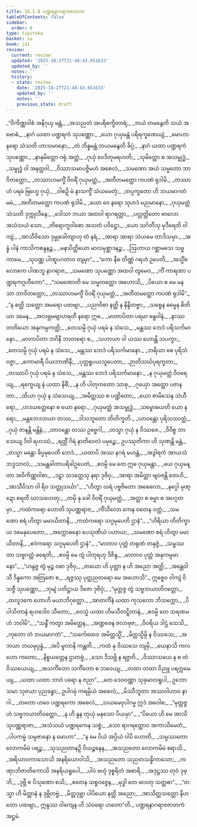 ```yaml
---
title: 16.1.8 ပဏ္ဍရနာဂရာဇဇာတက
tableOfContents: false
sidebar:
  order: 8
type: tipitaka
basket: su
book: ja1
review:
  current: review
  updated: '2025-10-27T21:48:43.651633'
  updated_by: ''
  notes: ''
  history:
  - state: review
    date: '2025-10-27T21:48:43.651633'
    updated_by: ''
    notes: ''
    previous_state: draft
---
```



<ReviewStatus review={frontmatter.review} showDetails={true} />

<HypothesisAnnotation frontmatter={frontmatter} />

<DynamicBreadcrumb />

<Division number="258" book="ja1" e="ch" v="22" p="387">

<Paragraph number="3520" type="verses" book="ja1">
_“ဝိကိဏ္ဏဝါစံ အနိဂုယှ မန္တံ,_  
_အသညတံ အပရိစက္ခိတာရံ;_  
_ဘယံ တမနွေတိ သယံ အဗောဓံ,_  
_နာဂံ ယထာ ပဏ္ဍရကံ သုပဏ္ဏော._  

</Paragraph>

</Division>
<Division number="259" book="ja1" e="ch" v="22" p="387">

<Paragraph number="3521" type="verses" book="ja1">
_ယော ဂုယှမန္တံ ပရိရက္ခဏေယျံ,_  
_မောဟာ နရော သံသတိ ဟာသမာနော;_  
_တံ ဘိန္နမန္တံ ဘယမနွေတိ ခိပ္ပံ,_  
_နာဂံ ယထာ ပဏ္ဍရကံ သုပဏ္ဏော._  

</Paragraph>

</Division>
<Division number="260" book="ja1" e="ch" v="22" p="387">

<Paragraph number="3522" type="verses" book="ja1">
_နာနုမိတ္တော ဂရုံ အတ္ထံ,_  
_ဂုယှံ ဝေဒိတုမရဟတိ;_  
_သုမိတ္တော စ အသမ္ဗုဒ္ဓံ,_  
_သမ္ဗုဒ္ဓံ ဝါ အနတ္ထဝါ._  

</Paragraph>

</Division>
<Division number="261" book="ja1" e="ch" v="22" p="388">

<Paragraph number="3523" type="verses" book="ja1">
_ဝိဿာသမာပဇ္ဇိမဟံ အစေလံ,_  
_သမဏော အယံ သမ္မတော ဘာဝိတတ္တော;_  
_တဿာဟမက္ခိံ ဝိဝရိံ ဂုယှမတ္ထံ,_  
_အတီတမတ္ထော ကပဏံ ရုဒါမိ._  

</Paragraph>

</Division>
<Division number="262" book="ja1" e="ch" v="22" p="388">

<Paragraph number="3524" type="verses" book="ja1">
_တဿာဟံ ပရမံ ဗြဟ္မေ ဂုယှံ,_  
_ဝါစဉှိ မံ နာသက္ခိံ သံယမေတုံ;_  
_တပ္ပက္ခတော ဟိ ဘယမာဂတံ မမံ,_  
_အတီတမတ္ထော ကပဏံ ရုဒါမိ._  

</Paragraph>

</Division>
<Division number="263" book="ja1" e="ch" v="22" p="388">

<Paragraph number="3525" type="verses" book="ja1">
_ယော ဝေ နရော သုဟဒံ မညမာနော,_  
_ဂုယှမတ္ထံ သံသတိ ဒုက္ကုလီနေ;_  
_ဒေါသာ ဘယာ အထဝါ ရာဂရတ္တာ,_  
_ပလ္လတ္ထိတော ဗာလော အသံသယံ သော._  

</Paragraph>

</Division>
<Division number="264" book="ja1" e="ch" v="22" p="388">

<Paragraph number="3526" type="verses" book="ja1">
_တိရောက္ခဝါစော အသတံ ပဝိဋ္ဌော,_  
_ယော သင်္ဂတီသု မုဒီရေတိ ဝါကျံ;_  
_အာသီဝိသော ဒုမ္မုခေါတျာဟု တံ နရံ,_  
_အာရာ အာရာ သံယမေ တာဒိသမှာ._  

</Paragraph>

</Division>
<Division number="265" book="ja1" e="ch" v="22" p="388">

<Paragraph number="3527" type="verses" book="ja1">
_အန္နံ ပါနံ ကာသိကစန္ဒနဉ္စ,_  
_မနာပိတ္ထိယော မာလမုစ္ဆာဒနဉ္စ;_  
_ဩဟာယ ဂစ္ဆာမသေ သဗ္ဗကာမေ,_  
_သုပဏ္ဏ ပါဏူပဂတာဝ တျမှာ”._  

</Paragraph>

</Division>
<Division number="266" book="ja1" e="ch" v="22" p="388">

<Paragraph number="3528" type="verses" book="ja1">
_“ကော နီဓ တိဏ္ဏံ ဂရဟံ ဥပေတိ,_  
_အသ္မိံဓလောကေ ပါဏဘူ နာဂရာဇ;_  
_သမဏော သုပဏ္ဏော အထဝါ တွမေဝ,_  
_ကိံ ကာရဏာ ပဏ္ဍရကဂ္ဂဟီတော”._  

</Paragraph>

</Division>
<Division number="267" book="ja1" e="ch" v="22" p="389">

<Paragraph number="3529" type="verses" book="ja1">
_“သမဏောတိ မေ သမ္မတတ္တော အဟောသိ,_  
_ပိယော စ မေ မနသာ ဘာဝိတတ္တော;_  
_တဿာဟမက္ခိံ ဝိဝရိံ ဂုယှမတ္ထံ,_  
_အတီတမတ္ထော ကပဏံ ရုဒါမိ”._  

</Paragraph>

</Division>
<Division number="268" book="ja1" e="ch" v="22" p="389">

<Paragraph number="3530" type="verses" book="ja1">
_“န စတ္ထိ သတ္တော အမရော ပထဗျာ,_  
_ပညာဝိဓာ နတ္ထိ န နိန္ဒိတဗ္ဗာ;_  
_သစ္စေန ဓမ္မေန ဓိတိယာ ဒမေန,_  
_အလဗ္ဘမဗျာဟရတီ နရော ဣဓ._  

</Paragraph>

</Division>
<Division number="269" book="ja1" e="ch" v="22" p="389">

<Paragraph number="3531" type="verses" book="ja1">
_မာတာပိတာ ပရမာ ဗန္ဓဝါနံ,_  
_နာဿ တတိယော အနုကမ္ပကတ္ထိ;_  
_တေသမ္ပိ ဂုယှံ ပရမံ န သံသေ,_  
_မန္တဿ ဘေဒံ ပရိသင်္ကမာနော._  

</Paragraph>

</Division>
<Division number="270" book="ja1" e="ch" v="22" p="389">

<Paragraph number="3532" type="verses" book="ja1">
_မာတာပိတာ ဘဂိနီ ဘာတရော စ,_  
_သဟာယာ ဝါ ယဿ ဟောန္တိ သပက္ခာ;_  
_တေသမ္ပိ ဂုယှံ ပရမံ န သံသေ,_  
_မန္တဿ ဘေဒံ ပရိသင်္ကမာနော._  

</Paragraph>

</Division>
<Division number="271" book="ja1" e="ch" v="22" p="389">

<Paragraph number="3533" type="verses" book="ja1">
_ဘရိယာ စေ ပုရိသံ ဝဇ္ဇာ,_  
_ကောမာရီ ပိယဘာဏိနီ;_  
_ပုတ္တရူပယသူပေတာ,_  
_ဉာတိသင်္ဃပုရက္ခတာ;_  
_တဿာပိ ဂုယှံ ပရမံ န သံသေ,_  
_မန္တဿ ဘေဒံ ပရိသင်္ကမာနော._  

</Paragraph>

</Division>
<Division number="272" book="ja1" e="ch" v="22" p="389">

<Paragraph number="3534" type="verses" book="ja1">
_န ဂုယှမတ္ထံ ဝိဝရေယျ,_  
_ရက္ခေယျ နံ ယထာ နိဓိံ;_  
_န ဟိ ပါတုကတော သာဓု,_  
_ဂုယှော အတ္ထော ပဇာနတာ._  

</Paragraph>

</Division>
<Division number="273" book="ja1" e="ch" v="22" p="389">

<Paragraph number="3535" type="verses" book="ja1">
_ထိယာ ဂုယှံ န သံသေယျ,_  
_အမိတ္တဿ စ ပဏ္ဍိတော;_  
_ယော စာမိသေန သံဟီရော,_  
_ဟဒယတ္ထေနော စ ယော နရော._  

</Paragraph>

</Division>
<Division number="274" book="ja1" e="ch" v="22" p="389">

<Paragraph number="3536" type="verses" book="ja1">
_ဂုယှမတ္ထံ အသမ္ဗုဒ္ဓံ,_  
_သမ္ဗောဓယတိ ယော နရော;_  
_မန္တဘေဒဘယာ တဿ,_  
_ဒါသဘူတော တိတိက္ခတိ._  

</Paragraph>

</Division>
<Division number="275" book="ja1" e="ch" v="22" p="390">

<Paragraph number="3537" type="verses" book="ja1">
_ယာဝန္တော ပုရိသဿတ္ထံ,_  
_ဂုယှံ ဇာနန္တိ မန္တိနံ;_  
_တာဝန္တော တဿ ဥဗ္ဗေဂါ,_  
_တသ္မာ ဂုယှံ န ဝိဿဇေ._  

</Paragraph>

</Division>
<Division number="276" book="ja1" e="ch" v="22" p="390">

<Paragraph number="3538" type="verses" book="ja1">
_ဝိဝိစ္စ ဘာသေယျ ဒိဝါ ရဟဿံ,_  
_ရတ္တိံ ဂိရံ နာတိဝေလံ ပမုဉ္စေ;_  
ဥပဿုတိကာ ဟိ သုဏန္တိ မန္တံ,_  
_တသ္မာ မန္တော ခိပ္ပမုပေတိ ဘေဒံ._  

</Paragraph>

</Division>
<Division number="277" book="ja1" e="ch" v="22" p="390">

<Paragraph number="3539" type="verses" book="ja1">
_ယထာပိ အဿ နဂရံ မဟန္တံ,_  
_အဒွါရကံ အာယသံ ဘဒ္ဒသာလံ;_  
_သမန္တခါတာပရိခါဥပေတံ,_  
_ဧဝမ္ပိ မေ တေ ဣဓ ဂုယှမန္တာ._  

</Paragraph>

</Division>
<Division number="278" book="ja1" e="ch" v="22" p="390">

<Paragraph number="3540" type="verses" book="ja1">
_ယေ ဂုယှမန္တာ အဝိကိဏ္ဏဝါစာ,_  
_ဒဠှာ သဒတ္ထေသု နရာ ဒုဇိဝှ;_  
_အာရာ အမိတ္တာ ဗျဝဇန္တိ တေဟိ,_  
_အာသီဝိသာ ဝါ ရိဝ သတ္တုသင်္ဃာ”._  

</Paragraph>

</Division>
<Division number="279" book="ja1" e="ch" v="22" p="390">

<Paragraph number="3541" type="verses" book="ja1">
_“ဟိတွာ ဃရံ ပဗ္ဗဇိတော အစေလော,_  
_နဂ္ဂေါ မုဏ္ဍော စရတိ ဃာသဟေတု;_  
_တမှိ နု ခေါ ဝိဝရိံ ဂုယှမတ္ထံ,_  
_အတ္ထာ စ ဓမ္မာ စ အပဂ္ဂတမှာ._  

</Paragraph>

</Division>
<Division number="280" book="ja1" e="ch" v="22" p="390">

<Paragraph number="3542" type="verses" book="ja1">
_ကထံကရော ဟောတိ သုပဏ္ဏရာဇ,_  
_ကိံသီလော ကေန ဝတေန ဝတ္တံ;_  
_သမဏော စရံ ဟိတွာ မမာယိတာနိ,_  
_ကထံကရော သဂ္ဂမုပေတိ ဌာနံ”._  

</Paragraph>

</Division>
<Division number="281" book="ja1" e="ch" v="22" p="390">

<Paragraph number="3543" type="verses" book="ja1">
_“ဟိရိယာ တိတိက္ခာယ ဒမေနုပေတော,_  
_အက္ကောဓနော ပေသုဏိယံ ပဟာယ;_  
_သမဏော စရံ ဟိတွာ မမာယိတာနိ,_  
_ဧဝံကရော သဂ္ဂမုပေတိ ဌာနံ”._  

</Paragraph>

</Division>
<Division number="282" book="ja1" e="ch" v="22" p="391">

<Paragraph number="3544" type="verses" book="ja1">
_“မာတာဝ ပုတ္တံ တရုဏံ တနုဇ္ဇံ,_  
_သမ္ဖဿတာ သဗ္ဗဂတ္တံ ဖရေတိ;_  
_ဧဝမ္ပိ မေ တွံ ပါတုရဟု ဒိဇိန္ဒ,_  
_မာတာဝ ပုတ္တံ အနုကမ္ပမာနော”._  

</Paragraph>

</Division>
<Division number="283" book="ja1" e="ch" v="22" p="391">

<Paragraph number="3545" type="verses" book="ja1">
_“ဟန္ဒဇ္ဇ တွံ မုဉ္စ ဝဓာ ဒုဇိဝှ,_  
_တယော ဟိ ပုတ္တာ န ဟိ အညော အတ္ထိ;_  
_အန္တေဝါသီ ဒိန္နကော အတြဇော စ,_  
_ရဇ္ဇဿု ပုတ္တညတရော မေ အဟောသိ”._  

</Paragraph>

</Division>
<Division number="284" book="ja1" e="ch" v="22" p="391">

<Paragraph number="3546" type="verses" book="ja1">
ဣစ္စေဝ ဝါကျံ ဝိသဇ္ဇီ သုပဏ္ဏော,_  
_ဘုမျံ ပတိဋ္ဌာယ ဒိဇော ဒုဇိဝှံ;_  
_“မုတ္တဇ္ဇ တွံ သဗ္ဗဘယာတိဝတ္တော,_  
_ထလူဒကေ ဟောဟိ မယာဘိဂုတ္တော._  

</Paragraph>

</Division>
<Division number="285" book="ja1" e="ch" v="22" p="391">

<Paragraph number="3547" type="verses" book="ja1">
_အာတင်္ကိနံ ယထာ ကုသလော ဘိသက္ကော,_  
_ပိပါသိတာနံ ရဟဒေါဝ သီတော;_  
_ဝေသ္မံ ယထာ ဟိမသီတဋ္ဋိတာနံ,_  
_ဧဝမ္ပိ တေ သရဏမဟံ ဘဝါမိ”._  

</Paragraph>

</Division>
<Division number="286" book="ja1" e="ch" v="22" p="391">

<Paragraph number="3548" type="verses" book="ja1">
_“သန္ဓိံ ကတွာ အမိတ္တေန,_  
_အဏ္ဍဇေန ဇလာဗုဇ;_  
_ဝိဝရိယ ဒါဌံ သေသိ,_  
_ကုတော တံ ဘယမာဂတံ”._  

</Paragraph>

</Division>
<Division number="287" book="ja1" e="ch" v="22" p="391">

<Paragraph number="3549" type="verses" book="ja1">
_“သင်္ကေထေဝ အမိတ္တသ္မိံ,_  
_မိတ္တသ္မိမ္ပိ န ဝိဿသေ;_  
_အဘယာ ဘယမုပ္ပန္နံ,_  
_အပိ မူလာနိ ကန္တတိ._  

</Paragraph>

</Division>
<Division number="288" book="ja1" e="ch" v="22" p="391">

<Paragraph number="3550" type="verses" book="ja1">
_ကထံ နု ဝိဿသေ တျမှိ,_  
_ယေနာသိ ကလဟော ကတော;_  
_နိစ္စယတ္တေန ဌာတဗ္ဗံ,_  
_သော ဒိသဗ္ဘိ န ရဇ္ဇတိ._  

</Paragraph>

</Division>
<Division number="289" book="ja1" e="ch" v="22" p="391">

<Paragraph number="3551" type="verses" book="ja1">
_ဝိဿာသယေ န စ တံ ဝိဿယေယျ,_  
_အသင်္ကိတော သင်္ကိတော စ ဘဝေယျ;_  
_တထာ တထာ ဝိညူ ပရက္ကမေယျ,_  
_ယထာ ယထာ ဘာဝံ ပရော န ဇညာ”._  

</Paragraph>

</Division>
<Division number="290" book="ja1" e="ch" v="22" p="392">

<Paragraph number="3552" book="ja1">
_တေ ဒေဝဝဏ္ဏာ သုခုမာလရူပါ,_  
ဥဘော သမာ သုဇယာ ပုညခန္ဓာ;_  
ဥပါဂမုံ ကရမ္ပိယံ အစေလံ,_  
_မိဿီဘူတာ အဿဝါဟာဝ နာဂါ._  

</Paragraph>

</Division>
<Division number="291" book="ja1" e="ch" v="22" p="392">

<Paragraph number="3553" type="verses" book="ja1">
_တတော ဟဝေ ပဏ္ဍရကော အစေလံ,_  
_သယမေဝုပါဂမ္မ ဣဒံ အဝေါစ;_  
_“မုတ္တဇ္ဇဟံ သဗ္ဗဘယာတိဝတ္တော,_  
_န ဟိ နူန တုယှံ မနသော ပိယမှာ”._  

</Paragraph>

</Division>
<Division number="292" book="ja1" e="ch" v="22" p="392">

<Paragraph number="3554" type="verses" book="ja1">
_“ပိယော ဟိ မေ အာသိ သုပဏ္ဏရာဇာ,_  
_အသံသယံ ပဏ္ဍရကေန သစ္စံ;_  
_သော ရာဂရတ္တောဝ အကာသိမေတံ,_  
_ပါပကမ္မံ သမ္ပဇာနော န မောဟာ”._  

</Paragraph>

</Division>
<Division number="293" book="ja1" e="ch" v="22" p="392">

<Paragraph number="3555" type="verses" book="ja1">
_“န မေ ပိယံ အပ္ပိယံ ဝါပိ ဟောတိ,_  
_သမ္ပဿတော လောကမိမံ ပရဉ္စ;_  
_သုသညတာနဉှိ ဝိယဉ္ဇနေန,_  
_အသညတော လောကမိမံ စရာသိ._  

</Paragraph>

</Division>
<Division number="294" book="ja1" e="ch" v="22" p="392">

<Paragraph number="3556" type="verses" book="ja1">
_အရိယာဝကာသောသိ အနရိယောဝါသိ,_  
_အသညတော သညတသန္နိကာသော;_  
_ကဏှာဘိဇာတိကောသိ အနရိယရူပေါ,_  
_ပါပံ ဗဟုံ ဒုစ္စရိတံ အစာရိ._  

</Paragraph>

</Division>
<Division number="295" book="ja1" e="ch" v="22" p="392">

<Paragraph number="3557" type="verses" book="ja1">
_အဒုဋ္ဌဿ တုဝံ ဒုဗ္ဘိ,_  
_ဒုဗ္ဘီ စ ပိသုဏော စသိ;_  
_ဧတေန သစ္စဝဇ္ဇေန,_  
_မုဒ္ဓါ တေ ဖလတု သတ္တဓာ”._  

</Paragraph>

</Division>
<Division number="296" book="ja1" e="ch" v="22" p="392">

<Paragraph number="3558" type="verses" book="ja1">
_“တသ္မာ ဟိ မိတ္တာနံ န ဒုဗ္ဘိတဗ္ဗံ,_  
_မိတ္တဒုဗ္ဘာ ပါပိယော နတ္ထိ အညော;_  
_အာသိတ္တသတ္တော နိဟတော ပထဗျာ,_  
ဣန္ဒဿ ဝါကျေန ဟိ သံဝရော ဟတော”တိ._  


</Paragraph>
</Division>

<Paragraph number="3559" type="center" book="ja1">
ပဏ္ဍရနာဂရာဇဇာတကံ အဋ္ဌမံ.
</Paragraph>